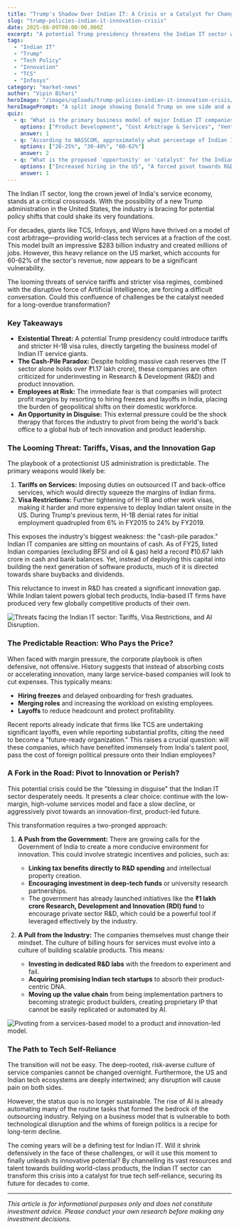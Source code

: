 ```yaml
---
title: "Trump's Shadow Over Indian IT: A Crisis or a Catalyst for Change?"
slug: "trump-policies-indian-it-innovation-crisis"
date: 2025-08-09T00:00:00.000Z
excerpt: "A potential Trump presidency threatens the Indian IT sector with tariffs and visa curbs. This could be the shock therapy needed to force cash-rich giants like TCS and Infosys to pivot from cost arbitrage to genuine innovation and product development."
tags:
  - "Indian IT"
  - "Trump"
  - "Tech Policy"
  - "Innovation"
  - "TCS"
  - "Infosys"
category: "market-news"
author: "Vipin Bihari"
heroImage: "/images/uploads/trump-policies-indian-it-innovation-crisis/hero-image.jpg"
heroImagePrompt: "A split image showing Donald Trump on one side and a modern Indian IT office on the other, with a shadow of Trump falling over the office, symbolizing the potential impact of his policies."
quiz:
  - q: "What is the primary business model of major Indian IT companies that is currently under threat?"
    options: ["Product Development", "Cost Arbitrage & Services", "Venture Capital"]
    answer: 1
  - q: "According to NASSCOM, approximately what percentage of Indian IT revenue comes from the US market?"
    options: ["20-25%", "30-40%", "60-62%"]
    answer: 2
  - q: "What is the proposed 'opportunity' or 'catalyst' for the Indian IT sector in facing these new challenges?"
    options: ["Increased hiring in the US", "A forced pivot towards R&D and innovation", "Focusing more on the European market"]
    answer: 1
---
```


The Indian IT sector, long the crown jewel of India's service economy, stands at a critical crossroads. With the possibility of a new Trump administration in the United States, the industry is bracing for potential policy shifts that could shake its very foundations.

For decades, giants like TCS, Infosys, and Wipro have thrived on a model of cost arbitrage—providing world-class tech services at a fraction of the cost. This model built an impressive $283 billion industry and created millions of jobs. However, this heavy reliance on the US market, which accounts for 60-62% of the sector's revenue, now appears to be a significant vulnerability.

The looming threats of service tariffs and stricter visa regimes, combined with the disruptive force of Artificial Intelligence, are forcing a difficult conversation. Could this confluence of challenges be the catalyst needed for a long-overdue transformation?

### Key Takeaways
*   **Existential Threat:** A potential Trump presidency could introduce tariffs and stricter H-1B visa rules, directly targeting the business model of Indian IT service giants.
*   **The Cash-Pile Paradox:** Despite holding massive cash reserves (the IT sector alone holds over ₹1.17 lakh crore), these companies are often criticized for underinvesting in Research & Development (R&D) and product innovation.
*   **Employees at Risk:** The immediate fear is that companies will protect profit margins by resorting to hiring freezes and layoffs in India, placing the burden of geopolitical shifts on their domestic workforce.
*   **An Opportunity in Disguise:** This external pressure could be the shock therapy that forces the industry to pivot from being the world's back office to a global hub of tech innovation and product leadership.

### The Looming Threat: Tariffs, Visas, and the Innovation Gap

The playbook of a protectionist US administration is predictable. The primary weapons would likely be:
1.  **Tariffs on Services:** Imposing duties on outsourced IT and back-office services, which would directly squeeze the margins of Indian firms.
2.  **Visa Restrictions:** Further tightening of H-1B and other work visas, making it harder and more expensive to deploy Indian talent onsite in the US. During Trump's previous term, H-1B denial rates for initial employment quadrupled from 6% in FY2015 to 24% by FY2019.

This exposes the industry's biggest weakness: the "cash-pile paradox." Indian IT companies are sitting on mountains of cash. As of FY25, listed Indian companies (excluding BFSI and oil & gas) held a record ₹10.67 lakh crore in cash and bank balances. Yet, instead of deploying this capital into building the next generation of software products, much of it is directed towards share buybacks and dividends.

This reluctance to invest in R&D has created a significant innovation gap. While Indian talent powers global tech products, India-based IT firms have produced very few globally competitive products of their own.

![Threats facing the Indian IT sector: Tariffs, Visa Restrictions, and AI Disruption.](/images/uploads/trump-policies-indian-it-innovation-crisis/it-sector-threats.png)

### The Predictable Reaction: Who Pays the Price?

When faced with margin pressure, the corporate playbook is often defensive, not offensive. History suggests that instead of absorbing costs or accelerating innovation, many large service-based companies will look to cut expenses. This typically means:
*   **Hiring freezes** and delayed onboarding for fresh graduates.
*   **Merging roles** and increasing the workload on existing employees.
*   **Layoffs** to reduce headcount and protect profitability.

Recent reports already indicate that firms like TCS are undertaking significant layoffs, even while reporting substantial profits, citing the need to become a "future-ready organization." This raises a crucial question: will these companies, which have benefited immensely from India's talent pool, pass the cost of foreign political pressure onto their Indian employees?

### A Fork in the Road: Pivot to Innovation or Perish?

This potential crisis could be the "blessing in disguise" that the Indian IT sector desperately needs. It presents a clear choice: continue with the low-margin, high-volume services model and face a slow decline, or aggressively pivot towards an innovation-first, product-led future.

This transformation requires a two-pronged approach:

1.  **A Push from the Government:** There are growing calls for the Government of India to create a more conducive environment for innovation. This could involve strategic incentives and policies, such as:
    *   **Linking tax benefits directly to R&D spending** and intellectual property creation.
    *   **Encouraging investment in deep-tech funds** or university research partnerships.
    *   The government has already launched initiatives like the **₹1 lakh crore Research, Development and Innovation (RDI) fund** to encourage private sector R&D, which could be a powerful tool if leveraged effectively by the industry.

2.  **A Pull from the Industry:** The companies themselves must change their mindset. The culture of billing hours for services must evolve into a culture of building scalable products. This means:
    *   **Investing in dedicated R&D labs** with the freedom to experiment and fail.
    *   **Acquiring promising Indian tech startups** to absorb their product-centric DNA.
    *   **Moving up the value chain** from being implementation partners to becoming strategic product builders, creating proprietary IP that cannot be easily replicated or automated by AI.

![Pivoting from a services-based model to a product and innovation-led model.](/images/uploads/trump-policies-indian-it-innovation-crisis/services-to-product-pivot.png)

### The Path to Tech Self-Reliance

The transition will not be easy. The deep-rooted, risk-averse culture of service companies cannot be changed overnight. Furthermore, the US and Indian tech ecosystems are deeply intertwined; any disruption will cause pain on both sides.

However, the status quo is no longer sustainable. The rise of AI is already automating many of the routine tasks that formed the bedrock of the outsourcing industry. Relying on a business model that is vulnerable to both technological disruption and the whims of foreign politics is a recipe for long-term decline.

The coming years will be a defining test for Indian IT. Will it shrink defensively in the face of these challenges, or will it use this moment to finally unleash its innovative potential? By channelling its vast resources and talent towards building world-class products, the Indian IT sector can transform this crisis into a catalyst for true tech self-reliance, securing its future for decades to come.

***

*This article is for informational purposes only and does not constitute investment advice. Please conduct your own research before making any investment decisions.*